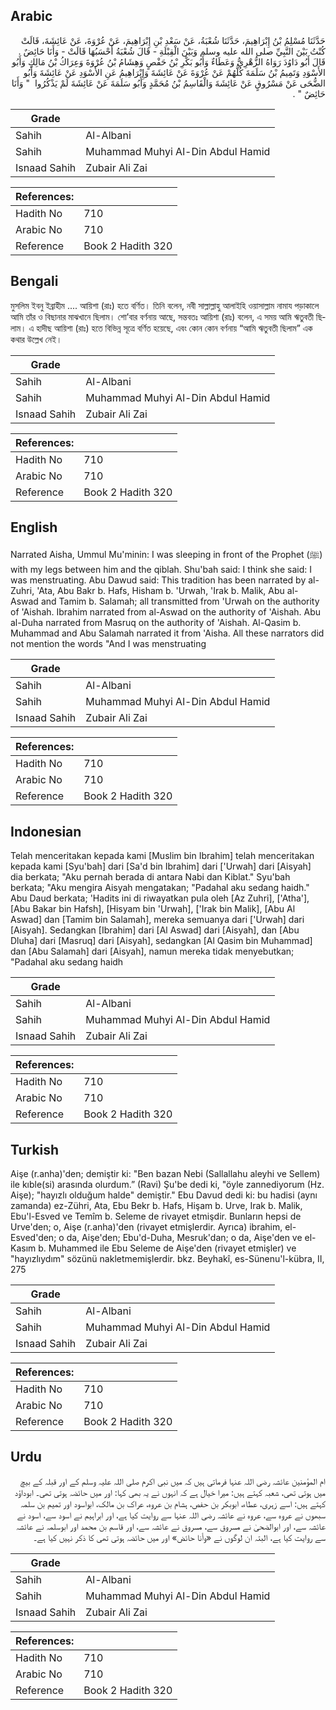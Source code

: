 ## Arabic


<div dir="rtl" lang="ar" style={{fontSize:'larger',backgroundColor:'#f8f9fa',padding:20}}>
حَدَّثَنَا مُسْلِمُ بْنُ إِبْرَاهِيمَ، حَدَّثَنَا شُعْبَةُ، عَنْ سَعْدِ بْنِ إِبْرَاهِيمَ، عَنْ عُرْوَةَ، عَنْ عَائِشَةَ، قَالَتْ كُنْتُ بَيْنَ النَّبِيِّ صلى الله عليه وسلم وَبَيْنَ الْقِبْلَةِ - قَالَ شُعْبَةُ أَحْسَبُهَا قَالَتْ - وَأَنَا حَائِضٌ ‏.‏ قَالَ أَبُو دَاوُدَ رَوَاهُ الزُّهْرِيُّ وَعَطَاءٌ وَأَبُو بَكْرِ بْنُ حَفْصٍ وَهِشَامُ بْنُ عُرْوَةَ وَعِرَاكُ بْنُ مَالِكٍ وَأَبُو الأَسْوَدِ وَتَمِيمُ بْنُ سَلَمَةَ كُلُّهُمْ عَنْ عُرْوَةَ عَنْ عَائِشَةَ وَإِبْرَاهِيمُ عَنِ الأَسْوَدِ عَنْ عَائِشَةَ وَأَبُو الضُّحَى عَنْ مَسْرُوقٍ عَنْ عَائِشَةَ وَالْقَاسِمُ بْنُ مُحَمَّدٍ وَأَبُو سَلَمَةَ عَنْ عَائِشَةَ لَمْ يَذْكُرُوا ‏ "‏ وَأَنَا حَائِضٌ ‏"‏ ‏.‏
</div>
<div style={{backgroundColor:'#f8f9fa',padding:20, marginBottom: 10}}><table> <thead> <tr> <th>Grade</th> <th></th> </tr> </thead> <tbody> <tr><td>Sahih</td><td>Al-Albani</td></tr><tr><td>Sahih</td><td>Muhammad Muhyi Al-Din Abdul Hamid</td></tr><tr><td>Isnaad Sahih</td><td>Zubair Ali Zai</td></tr></tbody></table><table> <thead> <tr> <th>References:</th> <th></th> </tr> </thead> <tbody><tr><td>Hadith No</td><td>710</td></tr><tr><td>Arabic No</td><td>710</td></tr><tr><td>Reference</td><td>Book 2 Hadith 320</td></tr></tbody></table></div>

## Bengali


<div dir="ltr" lang="bn" style={{fontSize:'larger',backgroundColor:'#f8f9fa',padding:20}}>
মুসলিম ইবনু ইব্রাহীম .... আয়িশা (রাঃ) হতে বর্ণিত। তিনি বলেন, নবী সাল্লাল্লাহু আলাইহি ওয়াসাল্লাম নামায পড়াকালে আমি তাঁর ও বিছানার মাঝখানে ছিলাম। শো’বার বর্ণনায় আছে, সন্তবতঃ আয়িশা (রাঃ) বলেন, এ সময় আমি ঋতুবতী ছিলাম। এ হাদীছ আয়িশা (রাঃ) হতে বিভিন্ন সূত্রে বর্ণিত হয়েছে, এবং কোন কোন বর্ণনায় “আমি ঋতুবতী ছিলাম” এক কথার উল্লেখ নেই।
</div>
<div style={{backgroundColor:'#f8f9fa',padding:20, marginBottom: 10}}><table> <thead> <tr> <th>Grade</th> <th></th> </tr> </thead> <tbody> <tr><td>Sahih</td><td>Al-Albani</td></tr><tr><td>Sahih</td><td>Muhammad Muhyi Al-Din Abdul Hamid</td></tr><tr><td>Isnaad Sahih</td><td>Zubair Ali Zai</td></tr></tbody></table><table> <thead> <tr> <th>References:</th> <th></th> </tr> </thead> <tbody><tr><td>Hadith No</td><td>710</td></tr><tr><td>Arabic No</td><td>710</td></tr><tr><td>Reference</td><td>Book 2 Hadith 320</td></tr></tbody></table></div>

## English


<div dir="ltr" lang="en" style={{fontSize:'larger',backgroundColor:'#f8f9fa',padding:20}}>
Narrated Aisha, Ummul Mu'minin: I was sleeping in front of the Prophet (ﷺ) with my legs between him and the qiblah. Shu'bah said: I think she said: I was menstruating. Abu Dawud said: This tradition has been narrated by al-Zuhri, 'Ata, Abu Bakr b. Hafs, Hisham b. 'Urwah, 'Irak b. Malik, Abu al-Aswad and Tamim b. Salamah; all transmitted from 'Urwah on the authority of 'Aishah. Ibrahim narrated from al-Aswad on the authority of 'Aishah. Abu al-Duha narrated from Masruq on the authority of 'Aishah. Al-Qasim b. Muhammad and Abu Salamah narrated it from 'Aisha. All these narrators did not mention the words "And I was menstruating
</div>
<div style={{backgroundColor:'#f8f9fa',padding:20, marginBottom: 10}}><table> <thead> <tr> <th>Grade</th> <th></th> </tr> </thead> <tbody> <tr><td>Sahih</td><td>Al-Albani</td></tr><tr><td>Sahih</td><td>Muhammad Muhyi Al-Din Abdul Hamid</td></tr><tr><td>Isnaad Sahih</td><td>Zubair Ali Zai</td></tr></tbody></table><table> <thead> <tr> <th>References:</th> <th></th> </tr> </thead> <tbody><tr><td>Hadith No</td><td>710</td></tr><tr><td>Arabic No</td><td>710</td></tr><tr><td>Reference</td><td>Book 2 Hadith 320</td></tr></tbody></table></div>

## Indonesian


<div dir="ltr" lang="id" style={{fontSize:'larger',backgroundColor:'#f8f9fa',padding:20}}>
Telah menceritakan kepada kami [Muslim bin Ibrahim] telah menceritakan kepada kami [Syu'bah] dari [Sa'd bin Ibrahim] dari ['Urwah] dari [Aisyah] dia berkata; "Aku pernah berada di antara Nabi dan Kiblat." Syu'bah berkata; "Aku mengira Aisyah mengatakan; "Padahal aku sedang haidh." Abu Daud berkata; 'Hadits ini di riwayatkan pula oleh [Az Zuhri], ['Atha'], [Abu Bakar bin Hafsh], [Hisyam bin 'Urwah], ['Irak bin Malik], [Abu Al Aswad] dan [Tamim bin Salamah], mereka semuanya dari ['Urwah] dari [Aisyah]. Sedangkan [Ibrahim] dari [Al Aswad] dari [Aisyah], dan [Abu Dluha] dari [Masruq] dari [Aisyah], sedangkan [Al Qasim bin Muhammad] dan [Abu Salamah] dari [Aisyah], namun mereka tidak menyebutkan; "Padahal aku sedang haidh
</div>
<div style={{backgroundColor:'#f8f9fa',padding:20, marginBottom: 10}}><table> <thead> <tr> <th>Grade</th> <th></th> </tr> </thead> <tbody> <tr><td>Sahih</td><td>Al-Albani</td></tr><tr><td>Sahih</td><td>Muhammad Muhyi Al-Din Abdul Hamid</td></tr><tr><td>Isnaad Sahih</td><td>Zubair Ali Zai</td></tr></tbody></table><table> <thead> <tr> <th>References:</th> <th></th> </tr> </thead> <tbody><tr><td>Hadith No</td><td>710</td></tr><tr><td>Arabic No</td><td>710</td></tr><tr><td>Reference</td><td>Book 2 Hadith 320</td></tr></tbody></table></div>

## Turkish


<div dir="ltr" lang="tr" style={{fontSize:'larger',backgroundColor:'#f8f9fa',padding:20}}>
Aişe (r.anha)'den; demiştir ki: "Ben bazan Nebi (Sallallahu aleyhi ve Sellem) ile kıble(si) arasında olurdum.” (Ravi) Şu'be dedi ki, "öyle zannediyorum (Hz. Aişe); "hayızlı olduğum halde" demiştir." Ebu Davud dedi ki: bu hadisi (aynı zamanda) ez-Zühri, Ata, Ebu Bekr b. Hafs, Hişam b. Urve, Irak b. Malik, Ebu'l-Esved ve Temîm b. Seleme de rivayet etmişdir. Bunların hepsi de Urve'den; o, Aişe (r.anha)'den (rivayet etmişlerdir. Ayrıca) ibrahim, el-Esved'den; o da, Aişe'den; Ebu'd-Duha, Mesruk'dan; o da, Aişe'den ve el-Kasım b. Muhammed ile Ebu Seleme de Aişe'den (rivayet etmişler) ve "hayızlıydım" sözünü nakletmemişlerdir. bkz. Beyhakî, es-Sünenu'l-kübra, II, 275
</div>
<div style={{backgroundColor:'#f8f9fa',padding:20, marginBottom: 10}}><table> <thead> <tr> <th>Grade</th> <th></th> </tr> </thead> <tbody> <tr><td>Sahih</td><td>Al-Albani</td></tr><tr><td>Sahih</td><td>Muhammad Muhyi Al-Din Abdul Hamid</td></tr><tr><td>Isnaad Sahih</td><td>Zubair Ali Zai</td></tr></tbody></table><table> <thead> <tr> <th>References:</th> <th></th> </tr> </thead> <tbody><tr><td>Hadith No</td><td>710</td></tr><tr><td>Arabic No</td><td>710</td></tr><tr><td>Reference</td><td>Book 2 Hadith 320</td></tr></tbody></table></div>

## Urdu


<div dir="rtl" lang="ur" style={{fontSize:'larger',backgroundColor:'#f8f9fa',padding:20}}>
ام المؤمنین عائشہ رضی اللہ عنہا فرماتی ہیں کہ میں نبی اکرم صلی اللہ علیہ وسلم کے اور قبلہ کے بیچ میں ہوتی تھی، شعبہ کہتے ہیں: میرا خیال ہے کہ انہوں نے یہ بھی کہا: اور میں حائضہ ہوتی تھی۔ ابوداؤد کہتے ہیں: اسے زہری، عطاء، ابوبکر بن حفص، ہشام بن عروہ، عراک بن مالک، ابواسود اور تمیم بن سلمہ سبھوں نے عروہ سے، عروہ نے عائشہ رضی اللہ عنہا سے روایت کیا ہے، اور ابراہیم نے اسود سے، اسود نے عائشہ سے، اور ابوالضحیٰ نے مسروق سے، مسروق نے عائشہ سے، اور قاسم بن محمد اور ابوسلمہ نے عائشہ سے روایت کیا ہے، البتہ ان لوگوں نے «وأنا حائض» اور میں حائضہ ہوتی تھی کا ذکر نہیں کیا ہے۔
</div>
<div style={{backgroundColor:'#f8f9fa',padding:20, marginBottom: 10}}><table> <thead> <tr> <th>Grade</th> <th></th> </tr> </thead> <tbody> <tr><td>Sahih</td><td>Al-Albani</td></tr><tr><td>Sahih</td><td>Muhammad Muhyi Al-Din Abdul Hamid</td></tr><tr><td>Isnaad Sahih</td><td>Zubair Ali Zai</td></tr></tbody></table><table> <thead> <tr> <th>References:</th> <th></th> </tr> </thead> <tbody><tr><td>Hadith No</td><td>710</td></tr><tr><td>Arabic No</td><td>710</td></tr><tr><td>Reference</td><td>Book 2 Hadith 320</td></tr></tbody></table></div>